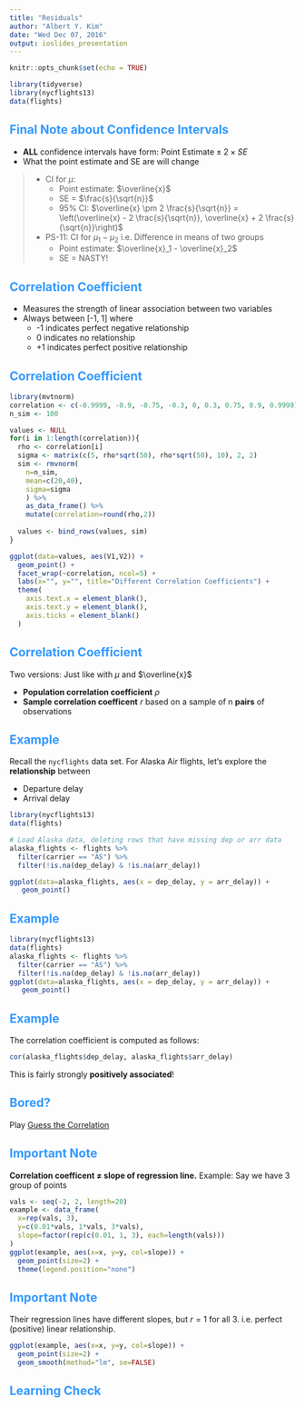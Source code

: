 ```yaml
---
title: "Residuals"
author: "Albert Y. Kim"
date: "Wed Dec 07, 2016"
output: ioslides_presentation
---
```


<style>
h2 { 
 color: #3399ff;		
}
h3 { 
 color: #3399ff;		
}
slides > slide.backdrop {
  background: white;
}
</style>

```r
knitr::opts_chunk$set(echo = TRUE)
```

```r
library(tidyverse)
library(nycflights13)
data(flights)
```




## Final Note about Confidence Intervals

* **ALL** confidence intervals have form: $\mbox{Point Estimate}\pm 2 \times SE$
* What the point estimate and SE are will change


> * CI for $\mu$:
>     + Point estimate: $\overline{x}$
>     + SE = $\frac{s}{\sqrt{n}}$
>     + 95% CI: $\overline{x} \pm 2 \frac{s}{\sqrt{n}} = \left(\overline{x} - 2 \frac{s}{\sqrt{n}}, \overline{x} + 2 \frac{s}{\sqrt{n}}\right)$
> * PS-11: CI for $\mu_1 - \mu_2$ i.e. Difference in means of two groups
>     + Point estimate: $\overline{x}_1 - \overline{x}_2$
>     + SE = NASTY!


## Correlation Coefficient

* Measures the strength of linear association between two variables
* Always between [-1, 1] where
    + -1 indicates perfect negative relationship
    + 0 indicates no relationship
    + +1 indicates perfect positive relationship



## Correlation Coefficient

```r
library(mvtnorm) 
correlation <- c(-0.9999, -0.9, -0.75, -0.3, 0, 0.3, 0.75, 0.9, 0.9999)
n_sim <- 100

values <- NULL
for(i in 1:length(correlation)){
  rho <- correlation[i]
  sigma <- matrix(c(5, rho*sqrt(50), rho*sqrt(50), 10), 2, 2) 
  sim <- rmvnorm(
    n=n_sim,
    mean=c(20,40),
    sigma=sigma
    ) %>%
    as_data_frame() %>% 
    mutate(correlation=round(rho,2))
  
  values <- bind_rows(values, sim)
}

ggplot(data=values, aes(V1,V2)) +
  geom_point() +
  facet_wrap(~correlation, ncol=5) +
  labs(x="", y="", title="Different Correlation Coefficients") + 
  theme(
    axis.text.x = element_blank(),
    axis.text.y = element_blank(),
    axis.ticks = element_blank()
  )
```



## Correlation Coefficient

Two versions: Just like with $\mu$ and $\overline{x}$

* **Population correlation coefficient** $\rho$
* **Sample correlation coefficent** $r$ based on a sample of n **pairs** of observations



## Example

Recall the `nycflights` data set. For Alaska Air flights, let's explore the **relationship** between

* Departure delay
* Arrival delay

```r
library(nycflights13)
data(flights)

# Load Alaska data, deleting rows that have missing dep or arr data
alaska_flights <- flights %>% 
  filter(carrier == "AS") %>% 
  filter(!is.na(dep_delay) & !is.na(arr_delay))

ggplot(data=alaska_flights, aes(x = dep_delay, y = arr_delay)) + 
   geom_point()
```



## Example

```r
library(nycflights13)
data(flights)
alaska_flights <- flights %>% 
  filter(carrier == "AS") %>% 
  filter(!is.na(dep_delay) & !is.na(arr_delay))
ggplot(data=alaska_flights, aes(x = dep_delay, y = arr_delay)) + 
   geom_point()
```



## Example

The correlation coefficient is computed as follows:

```r
cor(alaska_flights$dep_delay, alaska_flights$arr_delay)
```

This is fairly strongly **positively associated**!



## Bored? 

Play [Guess the Correlation](http://guessthecorrelation.com/)



## Important Note

**Correlation coefficent $\neq$ slope of regression line.**
Example: Say we have 3 group of points

```r
vals <- seq(-2, 2, length=20)
example <- data_frame(
  x=rep(vals, 3),
  y=c(0.01*vals, 1*vals, 3*vals),
  slope=factor(rep(c(0.01, 1, 3), each=length(vals)))
)
ggplot(example, aes(x=x, y=y, col=slope)) +
  geom_point(size=2) +
  theme(legend.position="none")
```



## Important Note

Their regression lines have different slopes, but $r= 1$ for all 3. i.e. perfect (positive) linear relationship.

```r
ggplot(example, aes(x=x, y=y, col=slope)) +
  geom_point(size=2) + 
  geom_smooth(method="lm", se=FALSE)
```



## Learning Check











